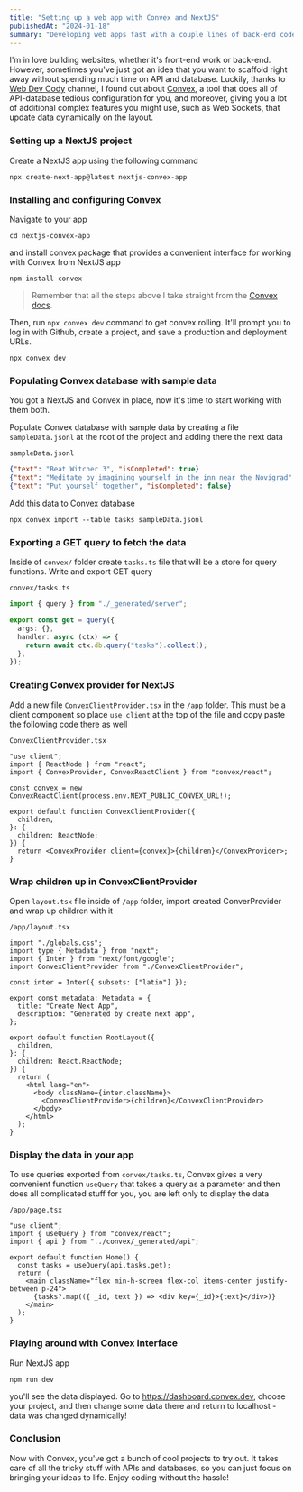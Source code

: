 ```yaml
---
title: "Setting up a web app with Convex and NextJS"
publishedAt: "2024-01-18"
summary: "Developing web apps fast with a couple lines of back-end code with Convex"
---
```


I'm in love building websites, whether it's front-end work or back-end. However, sometimes you've just got an idea that you want to scaffold right away without spending much time on API and database. Luckily, thanks to [Web Dev Cody](https://twitter.com/webdevcody) channel, I found out about [Convex](https://www.convex.dev/), a tool that does all of API-database tedious configuration for you, and moreover, giving you a lot of additional complex features you might use, such as Web Sockets, that update data dynamically on the layout.

### Setting up a NextJS project

Create a NextJS app using the following command

```
npx create-next-app@latest nextjs-convex-app
```

### Installing and configuring Convex

Navigate to your app

```
cd nextjs-convex-app
```

and install convex package that provides a convenient interface for working with Convex from NextJS app

```
npm install convex
```

> Remember that all the steps above I take straight from the [Convex docs](https://docs.convex.dev/quickstart/nextjs).

Then, run `npx convex dev` command to get convex rolling. It'll prompt you to log in with Github, create a project, and save a production and deployment URLs.

```
npx convex dev
```

### Populating Convex database with sample data

You got a NextJS and Convex in place, now it's time to start working with them both.

Populate Convex database with sample data by creating a file `sampleData.jsonl` at the root of the project and adding there the next data

`sampleData.jsonl`

```json
{"text": "Beat Witcher 3", "isCompleted": true}
{"text": "Meditate by imagining yourself in the inn near the Novigrad", "isCompleted": false}
{"text": "Put yourself together", "isCompleted": false}
```

Add this data to Convex database

```
npx convex import --table tasks sampleData.jsonl
```

### Exporting a GET query to fetch the data

Inside of `convex/` folder create `tasks.ts` file that will be a store for query functions. Write and export GET query

`convex/tasks.ts`

```ts
import { query } from "./_generated/server";

export const get = query({
  args: {},
  handler: async (ctx) => {
    return await ctx.db.query("tasks").collect();
  },
});
```

### Creating Convex provider for NextJS

Add a new file `ConvexClientProvider.tsx` in the `/app` folder. This must be a client component so place `use client` at the top of the file and copy paste the following code there as well

`ConvexClientProvider.tsx`

```tsx
"use client";
import { ReactNode } from "react";
import { ConvexProvider, ConvexReactClient } from "convex/react";

const convex = new ConvexReactClient(process.env.NEXT_PUBLIC_CONVEX_URL!);

export default function ConvexClientProvider({
  children,
}: {
  children: ReactNode;
}) {
  return <ConvexProvider client={convex}>{children}</ConvexProvider>;
}
```

### Wrap children up in ConvexClientProvider

Open `layout.tsx` file inside of `/app` folder, import created ConverProvider and wrap up children with it

`/app/layout.tsx`

```tsx
import "./globals.css";
import type { Metadata } from "next";
import { Inter } from "next/font/google";
import ConvexClientProvider from "./ConvexClientProvider";

const inter = Inter({ subsets: ["latin"] });

export const metadata: Metadata = {
  title: "Create Next App",
  description: "Generated by create next app",
};

export default function RootLayout({
  children,
}: {
  children: React.ReactNode;
}) {
  return (
    <html lang="en">
      <body className={inter.className}>
        <ConvexClientProvider>{children}</ConvexClientProvider>
      </body>
    </html>
  );
}
```

### Display the data in your app

To use queries exported from `convex/tasks.ts`, Convex gives a very convenient function `useQuery` that takes a query as a parameter and then does all complicated stuff for you, you are left only to display the data

`/app/page.tsx`

```tsx
"use client";
import { useQuery } from "convex/react";
import { api } from "../convex/_generated/api";

export default function Home() {
  const tasks = useQuery(api.tasks.get);
  return (
    <main className="flex min-h-screen flex-col items-center justify-between p-24">
      {tasks?.map(({ _id, text }) => <div key={_id}>{text}</div>)}
    </main>
  );
}
```

### Playing around with Convex interface

Run NextJS app

```
npm run dev
```

you'll see the data displayed. Go to https://dashboard.convex.dev, choose your project, and then change some data there and return to localhost - data was changed dynamically!

### Conclusion

Now with Convex, you've got a bunch of cool projects to try out. It takes care of all the tricky stuff with APIs and databases, so you can just focus on bringing your ideas to life. Enjoy coding without the hassle!
